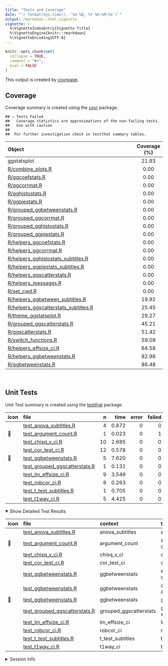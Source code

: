 ```yaml
---
title: "Tests and Coverage"
date: "`r format(Sys.time(), '%d %B, %Y %H:%M:%S')`"
output: rmarkdown::html_vignette
vignette: >
  %\VignetteIndexEntry{Vignette Title}
  %\VignetteEngine{knitr::rmarkdown}
  %\VignetteEncoding{UTF-8}
---
```

  
```r
knitr::opts_chunk$set(
  collapse = TRUE,
  comment = "#>",
  eval = FALSE
)
```

<!--- Placeholder for tests/README.md Do Not Edit--->
This output is created by
[covrpage](https://github.com/yonicd/covrpage).

## Coverage

Coverage summary is created using the
[covr](https://github.com/r-lib/covr) package.

    ## ⚠️ Tests Failed
    ##   Coverage statistics are approximations of the non-failing tests.
    ##   Use with caution
    ## 
    ##  For further investigation check in testthat summary tables.

| Object                                                                            | Coverage (%) |
| :-------------------------------------------------------------------------------- | :----------: |
| ggstatsplot                                                                       |    21.93     |
| [R/combine\_plots.R](https://github.com/yonicd/ggstatsplot/tree/master/R/combine_plots.R)                                        |     0.00     |
| [R/ggcoefstats.R](https://github.com/yonicd/ggstatsplot/tree/master/R/ggcoefstats.R)                                             |     0.00     |
| [R/ggcorrmat.R](https://github.com/yonicd/ggstatsplot/tree/master/R/ggcorrmat.R)                                                 |     0.00     |
| [R/gghistostats.R](https://github.com/yonicd/ggstatsplot/tree/master/R/gghistostats.R)                                           |     0.00     |
| [R/ggpiestats.R](https://github.com/yonicd/ggstatsplot/tree/master/R/ggpiestats.R)                                               |     0.00     |
| [R/grouped\_ggbetweenstats.R](https://github.com/yonicd/ggstatsplot/tree/master/R/grouped_ggbetweenstats.R)                      |     0.00     |
| [R/grouped\_ggcorrmat.R](https://github.com/yonicd/ggstatsplot/tree/master/R/grouped_ggcorrmat.R)                                |     0.00     |
| [R/grouped\_gghistostats.R](https://github.com/yonicd/ggstatsplot/tree/master/R/grouped_gghistostats.R)                          |     0.00     |
| [R/grouped\_ggpiestats.R](https://github.com/yonicd/ggstatsplot/tree/master/R/grouped_ggpiestats.R)                              |     0.00     |
| [R/helpers\_ggcoefstats.R](https://github.com/yonicd/ggstatsplot/tree/master/R/helpers_ggcoefstats.R)                            |     0.00     |
| [R/helpers\_ggcorrmat.R](https://github.com/yonicd/ggstatsplot/tree/master/R/helpers_ggcorrmat.R)                                |     0.00     |
| [R/helpers\_gghistostats\_subtitles.R](https://github.com/yonicd/ggstatsplot/tree/master/R/helpers_gghistostats_subtitles.R)     |     0.00     |
| [R/helpers\_ggpiestats\_subtitles.R](https://github.com/yonicd/ggstatsplot/tree/master/R/helpers_ggpiestats_subtitles.R)         |     0.00     |
| [R/helpers\_ggscatterstats.R](https://github.com/yonicd/ggstatsplot/tree/master/R/helpers_ggscatterstats.R)                      |     0.00     |
| [R/helpers\_messages.R](https://github.com/yonicd/ggstatsplot/tree/master/R/helpers_messages.R)                                  |     0.00     |
| [R/set\_cwd.R](https://github.com/yonicd/ggstatsplot/tree/master/R/set_cwd.R)                                                    |     0.00     |
| [R/helpers\_ggbetween\_subtitles.R](https://github.com/yonicd/ggstatsplot/tree/master/R/helpers_ggbetween_subtitles.R)           |    19.92     |
| [R/helpers\_ggscatterstats\_subtitles.R](https://github.com/yonicd/ggstatsplot/tree/master/R/helpers_ggscatterstats_subtitles.R) |    25.45     |
| [R/theme\_ggstatsplot.R](https://github.com/yonicd/ggstatsplot/tree/master/R/theme_ggstatsplot.R)                                |    29.27     |
| [R/grouped\_ggscatterstats.R](https://github.com/yonicd/ggstatsplot/tree/master/R/grouped_ggscatterstats.R)                      |    45.21     |
| [R/ggscatterstats.R](https://github.com/yonicd/ggstatsplot/tree/master/R/ggscatterstats.R)                                       |    51.42     |
| [R/switch\_functions.R](https://github.com/yonicd/ggstatsplot/tree/master/R/switch_functions.R)                                  |    59.09     |
| [R/helpers\_effsize\_ci.R](https://github.com/yonicd/ggstatsplot/tree/master/R/helpers_effsize_ci.R)                             |    64.58     |
| [R/helpers\_ggbetweenstats.R](https://github.com/yonicd/ggstatsplot/tree/master/R/helpers_ggbetweenstats.R)                      |    82.98     |
| [R/ggbetweenstats.R](https://github.com/yonicd/ggstatsplot/tree/master/R/ggbetweenstats.R)                                       |    86.48     |

<br>

## Unit Tests

Unit Test summary is created using the
[testthat](https://github.com/r-lib/testthat)
package.

| icon | file                                                                      |  n |  time | error | failed | skipped | warning |
| :--- | :------------------------------------------------------------------------ | -: | ----: | ----: | -----: | ------: | ------: |
|      | [test\_anova\_subtitles.R](https://github.com/yonicd/ggstatsplot/tree/master/tests/testthat/test_anova_subtitles.R)               |  4 | 0.872 |     0 |      0 |       0 |       0 |
| 🛑    | [test\_argument\_count.R](https://github.com/yonicd/ggstatsplot/tree/master/tests/testthat/test_argument_count.R)                 |  1 | 0.023 |     0 |      1 |       0 |       0 |
|      | [test\_chisq\_v\_ci.R](https://github.com/yonicd/ggstatsplot/tree/master/tests/testthat/test_chisq_v_ci.R)                        | 10 | 2.685 |     0 |      0 |       0 |       0 |
|      | [test\_cor\_test\_ci.R](https://github.com/yonicd/ggstatsplot/tree/master/tests/testthat/test_cor_test_ci.R)                      | 12 | 0.578 |     0 |      0 |       0 |       0 |
| 🔶    | [test\_ggbetweenstats.R](https://github.com/yonicd/ggstatsplot/tree/master/tests/testthat/test_ggbetweenstats.R)                  |  5 | 7.620 |     0 |      0 |       1 |       0 |
|      | [test\_grouped\_ggscatterstats.R](https://github.com/yonicd/ggstatsplot/tree/master/tests/testthat/test_grouped_ggscatterstats.R) |  1 | 0.131 |     0 |      0 |       0 |       0 |
|      | [test\_lm\_effsize\_ci.R](https://github.com/yonicd/ggstatsplot/tree/master/tests/testthat/test_lm_effsize_ci.R)                  |  9 | 3.549 |     0 |      0 |       0 |       0 |
|      | [test\_robcor\_ci.R](https://github.com/yonicd/ggstatsplot/tree/master/tests/testthat/test_robcor_ci.R)                           |  8 | 0.263 |     0 |      0 |       0 |       0 |
|      | [test\_t\_test\_subtitles.R](https://github.com/yonicd/ggstatsplot/tree/master/tests/testthat/test_t_test_subtitles.R)            |  1 | 0.705 |     0 |      0 |       0 |       0 |
|      | [test\_t1way\_ci.R](https://github.com/yonicd/ggstatsplot/tree/master/tests/testthat/test_t1way_ci.R)                             |  5 | 4.425 |     0 |      0 |       0 |       0 |

<details open>

<summary> Show Detailed Test Results
</summary>

| icon | file                                                                             | context                 | test                                       | status  |  n |  time |
| :--- | :------------------------------------------------------------------------------- | :---------------------- | :----------------------------------------- | :------ | -: | ----: |
|      | [test\_anova\_subtitles.R](https://github.com/yonicd/ggstatsplot/tree/master/tests/testthat/test_anova_subtitles.R#L32_L35)              | anova\_subtitles        | anova subtitles work                       | PASS    |  4 | 0.872 |
| 🛑    | [test\_argument\_count.R](https://github.com/yonicd/ggstatsplot/tree/master/tests/testthat/test_argument_count.R#L56_L59)                | argument\_count         | argument\_count is correct                 | FAILED  |  1 | 0.023 |
|      | [test\_chisq\_v\_ci.R](https://github.com/yonicd/ggstatsplot/tree/master/tests/testthat/test_chisq_v_ci.R#L45_L49)                       | chisq\_v\_ci            | chisq\_v\_ci works                         | PASS    | 10 | 2.685 |
|      | [test\_cor\_test\_ci.R](https://github.com/yonicd/ggstatsplot/tree/master/tests/testthat/test_cor_test_ci.R#L45_L49)                     | cor\_test\_ci           | cor\_test\_ci works                        | PASS    | 12 | 0.578 |
|      | [test\_ggbetweenstats.R](https://github.com/yonicd/ggstatsplot/tree/master/tests/testthat/test_ggbetweenstats.R#L9_L16)                  | ggbetweenstats          | error when x and outlier.label are same    | PASS    |  1 | 0.010 |
|      | [test\_ggbetweenstats.R](https://github.com/yonicd/ggstatsplot/tree/master/tests/testthat/test_ggbetweenstats.R#L26_L36)                 | ggbetweenstats          | outlier.labeling works across vector types | PASS    |  3 | 3.265 |
| 🔶    | [test\_ggbetweenstats.R](https://github.com/yonicd/ggstatsplot/tree/master/tests/testthat/test_ggbetweenstats.R#L89_L92)                 | ggbetweenstats          | ggbetweenstats works                       | SKIPPED |  1 | 4.345 |
|      | [test\_grouped\_ggscatterstats.R](https://github.com/yonicd/ggstatsplot/tree/master/tests/testthat/test_grouped_ggscatterstats.R#L9_L17) | grouped\_ggscatterstats | grouped\_ggscatterstats works              | PASS    |  1 | 0.131 |
|      | [test\_lm\_effsize\_ci.R](https://github.com/yonicd/ggstatsplot/tree/master/tests/testthat/test_lm_effsize_ci.R#L67_L71)                 | lm\_effsize\_ci         | lm\_effsize\_ci works                      | PASS    |  9 | 3.549 |
|      | [test\_robcor\_ci.R](https://github.com/yonicd/ggstatsplot/tree/master/tests/testthat/test_robcor_ci.R#L39_L43)                          | robcor\_ci              | robcor\_ci works                           | PASS    |  8 | 0.263 |
|      | [test\_t\_test\_subtitles.R](https://github.com/yonicd/ggstatsplot/tree/master/tests/testthat/test_t_test_subtitles.R#L43_L47)           | t\_test\_subtitles      | t-test subtitles work                      | PASS    |  1 | 0.705 |
|      | [test\_t1way\_ci.R](https://github.com/yonicd/ggstatsplot/tree/master/tests/testthat/test_t1way_ci.R#L58)                                | t1way\_ci               | t1way\_ci works                            | PASS    |  5 | 4.425 |

</details>

<details>

<summary> Session Info </summary>

| Field    | Value                               |
| :------- | :---------------------------------- |
| Version  | R version 3.5.1 (2018-07-02)        |
| Platform | x86\_64-apple-darwin15.6.0 (64-bit) |
| Running  | macOS High Sierra 10.13.6           |
| Language | en\_US                              |
| Timezone | America/New\_York                   |

| Package  | Version    |
| :------- | :--------- |
| testthat | 2.0.0.9000 |
| covr     | 3.2.0      |
| covrpage | 0.0.60     |

</details>

<!--- Final Status : error/failed --->
